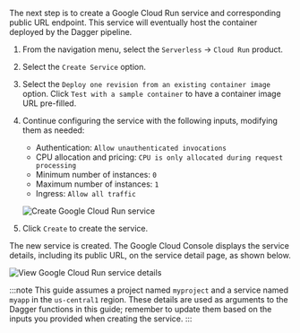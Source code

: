 The next step is to create a Google Cloud Run service and corresponding public URL endpoint. This service will eventually host the container deployed by the Dagger pipeline.

1. From the navigation menu, select the `Serverless` -> `Cloud Run` product.
1. Select the `Create Service` option.
1. Select the `Deploy one revision from an existing container image` option. Click `Test with a sample container` to have a container image URL pre-filled.
1. Continue configuring the service with the following inputs, modifying them as needed:

    - Authentication: `Allow unauthenticated invocations`
    - CPU allocation and pricing: `CPU is only allocated during request processing`
    - Minimum number of instances: `0`
    - Maximum number of instances: `1`
    - Ingress: `Allow all traffic`

    ![Create Google Cloud Run service](/img/versioned_docs/version-zenith/common/guides/create-gcloud-run-service.png)

1. Click `Create` to create the service.

The new service is created. The Google Cloud Console displays the service details, including its public URL, on the service detail page, as shown below.

![View Google Cloud Run service details](/img/versioned_docs/version-zenith/common/guides/view-gcloud-run-service.png)

:::note
This guide assumes a project named `myproject` and a service named `myapp` in the `us-central1` region. These details are used as arguments to the Dagger functions in this guide; remember to update them based on the inputs you provided when creating the service.
:::
